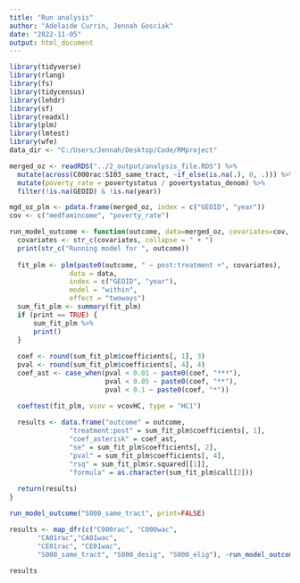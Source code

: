 ```yaml
---
title: "Run analysis"
author: "Adelaide Currin, Jennah Gosciak"
date: "2022-11-05"
output: html_document
---
```


```r
library(tidyverse)
library(rlang)
library(fs)
library(tidycensus)
library(lehdr)
library(sf)
library(readxl)
library(plm)
library(lmtest)
library(wfe)
data_dir <- "C:/Users/Jennah/Desktop/Code/RMproject"
```

```r
merged_oz <- readRDS("../2_output/analysis_file.RDS") %>% 
  mutate(across(C000rac:SI03_same_tract, ~if_else(is.na(.), 0, .))) %>% 
  mutate(poverty_rate = povertystatus / povertystatus_denom) %>% 
  filter(!is.na(GEOID) & !is.na(year))

mgd_oz_plm <- pdata.frame(merged_oz, index = c("GEOID", "year"))
cov <- c("medfamincome", "poverty_rate")
```

```r
run_model_outcome <- function(outcome, data=merged_oz, covariates=cov, print=TRUE) {
  covariates <- str_c(covariates, collapse = " + ")
  print(str_c("Running model for ", outcome))
  
  fit_plm <- plm(paste0(outcome, " ~ post:treatment +", covariates), 
               data = data, 
               index = c("GEOID", "year"), 
               model = "within", 
               effect = "twoways")
  sum_fit_plm <- summary(fit_plm)
  if (print == TRUE) {
      sum_fit_plm %>% 
      print() 
  }
  
  coef <- round(sum_fit_plm$coefficients[, 1], 3)
  pval <- round(sum_fit_plm$coefficients[, 4], 4)
  coef_ast <- case_when(pval < 0.01 ~ paste0(coef, "***"),
                        pval < 0.05 ~ paste0(coef, "**"),
                        pval < 0.1 ~ paste0(coef, "*"))

  coeftest(fit_plm, vcov = vcovHC, type = "HC1")
  
  results <- data.frame("outcome" = outcome,
               "treatment:post" = sum_fit_plm$coefficients[, 1],
               "coef_asterisk" = coef_ast,
               "se" = sum_fit_plm$coefficients[, 2],
               "pval" = sum_fit_plm$coefficients[, 4],
               "rsq" = sum_fit_plm$r.squared[[1]],
               "formula" = as.character(sum_fit_plm$call[2]))
  
  return(results)
}

run_model_outcome("S000_same_tract", print=FALSE)
```
```r
results <- map_dfr(c("C000rac", "C000wac",
       "CA01rac","CA01wac",
       "CE01rac", "CE01wac",
       "S000_same_tract", "S000_desig", "S000_elig"), ~run_model_outcome(., print=FALSE))

results
```